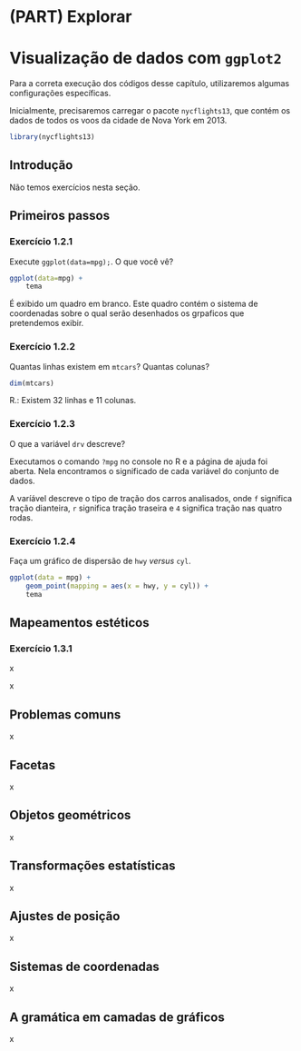 \mainmatter

# (PART) Explorar {-}

# Visualização de dados com `ggplot2`

Para a correta execução dos códigos desse capítulo, utilizaremos algumas configurações específicas.

Inicialmente, precisaremos carregar o pacote `nycflights13`, que contém os dados de todos os voos da cidade de Nova York em 2013.

```r
library(nycflights13)
```

## Introdução

Não temos exercícios nesta seção.

## Primeiros passos

### Exercício 1.2.1 {- #exr1-2-1}

:::{.enunciado}
Execute `ggplot(data=mpg);`. O que você vê?
:::

:::{.solution}
```r
ggplot(data=mpg) +
    tema
```

É exibido um quadro em branco. Este quadro contém o sistema de coordenadas sobre o qual serão desenhados os grpaficos que pretendemos exibir.
:::

### Exercício 1.2.2 {- #exr1-2-2}

::: {.enumciado}
Quantas linhas existem em `mtcars`? Quantas colunas?
:::

:::{.solution}
```r
dim(mtcars)
```

R.: Existem 32 linhas e 11 colunas.
:::

### Exercício 1.2.3 {- #exr1-2-3}

::: {.enunciado}
O que a variável `drv` descreve?
:::

:::{.solution}
Executamos o comando `?mpg` no console no R e a página de ajuda foi aberta. Nela encontramos o significado de cada variável do conjunto de dados.

A varíável descreve o tipo de tração dos carros analisados, onde `f` significa tração dianteira, `r` significa tração traseira e `4` significa tração nas quatro rodas.
:::

### Exercício 1.2.4 {- #ex1-2-4}

::: {.enunciado}
Faça um gráfico de dispersão de `hwy` _versus_ `cyl`.
:::

::: {.solution}

```r
ggplot(data = mpg) +
    geom_point(mapping = aes(x = hwy, y = cyl)) +
    tema
```
:::

## Mapeamentos estéticos

### Exercício 1.3.1 {- #exr1-3-1}

::: {.exercise}
x
:::

:::{.solution}
x
:::

## Problemas comuns

::: {.exercise}
x
:::

## Facetas

::: {.exercise}
x
:::

## Objetos geométricos

::: {.exercise}
x
:::

## Transformações estatísticas

::: {.exercise}
x
:::

## Ajustes de posição

::: {.exercise}
x
:::

## Sistemas de coordenadas

::: {.exercise}
x
:::

## A gramática em camadas de gráficos

::: {.exercise}
x
:::